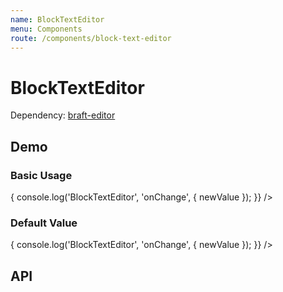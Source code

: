 ```yaml
---
name: BlockTextEditor
menu: Components
route: /components/block-text-editor
---
```




# BlockTextEditor

Dependency: [braft-editor](https://github.com/margox/braft-editor)

## Demo

### Basic Usage

<Playground>
  <BlockTextEditor
    onChange={newValue => {
      console.log('BlockTextEditor', 'onChange', { newValue });
    }}
  />
</Playground>

### Default Value

<Playground>
  <BlockTextEditor
    defaultValue="<p>❤️Hello, World❤️</p><p></p><p>To be or not to be? That is the question</p>"
    onChange={newValue => {
      console.log('BlockTextEditor', 'onChange', { newValue });
    }}
  />
</Playground>

## API

<Props of={BlockTextEditor} />
